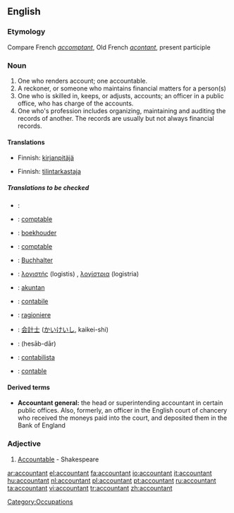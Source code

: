 ==English==

===Etymology===
Compare French ''[[accomptant]]'', Old French ''[[acontant]]'', present participle

===Noun===
{{wikipedia}}
{{en-noun}}

# One who renders account; one accountable.
# A reckoner, or someone who maintains financial matters for a person(s)
# One who is skilled in, keeps, or adjusts, accounts; an officer in a public office, who has charge of the accounts.
# One who's profession includes organizing, maintaining and auditing the records of another.  The records are usually but not always financial records.

====Translations====
{{trans-top|One who renders account; one accountable}}
{{trans-mid}}
{{trans-bottom}}

{{trans-top|A reckoner, or someone who maintains financial matters for a person(s)}}
*Finnish: [[kirjanpitäjä]]
{{trans-mid}}
{{trans-bottom}}

{{trans-top|One who is skilled in, keeps, or adjusts, accounts}}
{{trans-mid}}
{{trans-bottom}}

{{trans-top|One who's profession includes organizing, maintaining and auditing the records of another}}
*Finnish: [[tilintarkastaja]]
{{trans-mid}}
{{trans-bottom}}

=====Translations to be checked=====
{{checktrans}}
{{top}}
*{{ttbc|Arabic}}: {{ARchar|[[محاسب]]}}
*{{ttbc|Catalan}}: [[comptable]]
*{{ttbc|Dutch}}: [[boekhouder]]
*{{ttbc|French}}: [[comptable]]
*{{ttbc|German}}: [[Buchhalter]]
*{{ttbc|Greek}}: [[λογιστής]] (logistis) {{m}}, [[λογίστρια]] (logistria) {{f}}
*{{ttbc|Indonesian}}: [[akuntan]]
{{mid}}
*{{ttbc|Interlingua}}: [[contabile]]
*{{ttbc|Italian}}: [[ragioniere]]
*{{ttbc|Japanese}}: [[会計士]] ([[かいけいし]], kaikei-shi)
*{{ttbc|Persian}}: {{FAchar|[[حسابدار]]}} (hesāb-dār)
*{{ttbc|Portuguese}}: [[contabilista]]
*{{ttbc|Spanish}}: [[contable]]
{{bottom}}

====Derived terms====
*'''Accountant general:''' the head or superintending accountant in certain public offices. Also, formerly, an officer in the English court of chancery who received the moneys paid into the court, and deposited them in the Bank of England

===Adjective===
{{en-adj}}

# {{obsolete}} [[Accountable]] - Shakespeare

[[Category:Occupations]]

[[ar:accountant]]
[[el:accountant]]
[[fa:accountant]]
[[io:accountant]]
[[it:accountant]]
[[hu:accountant]]
[[nl:accountant]]
[[pl:accountant]]
[[pt:accountant]]
[[ru:accountant]]
[[ta:accountant]]
[[vi:accountant]]
[[tr:accountant]]
[[zh:accountant]]